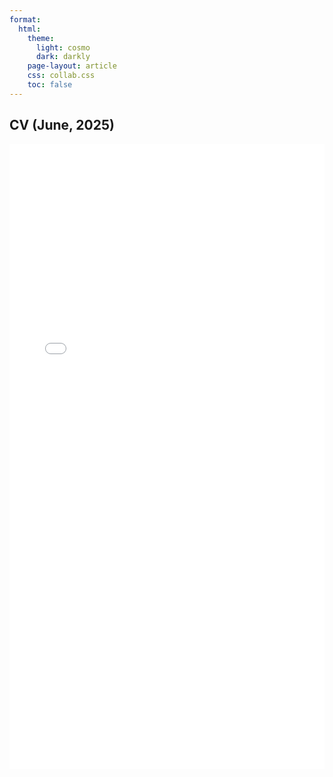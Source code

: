 ```yaml
---
format:
  html:
    theme:
      light: cosmo
      dark: darkly
    page-layout: article
    css: collab.css
    toc: false
---
```

::: {.page-header}
# CV (June, 2025)
:::
![](docs/CV_Bhattacharyya.pdf){width="100%" height="1000px"}

